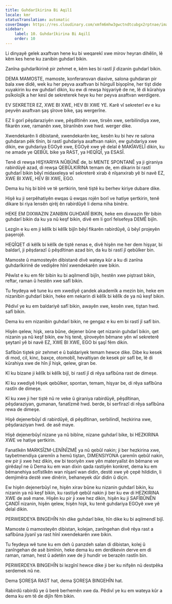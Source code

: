 ```yaml
---
title: Guhdarîkirina Bi Aqilî
locale: kmr
statusTranslation: automatic
coverImage: https://res.cloudinary.com/xmfm6mhw3gwctndtcubgx2rptnae/image/upload/v1740337243/small_cover_educacion_fundamental_a051170f1c.webp
sidebar:
    label: 10. Guhdarîkirina Bi Aqilî
    order: 10
---
```

Li dinyayê gelek axaftvan hene ku bi weqarekî xwe mirov heyran dihêlin, lê kêm kes hene ku zanibin guhdarî bikin.

Zanîna guhdarîkirinê pir zehmet e, kêm kes bi rastî jî dizanin guhdarî bikin.

DEMA MAMOSTE, mamoste, konferansvan diaxive, salona guhdaran pir bala xwe didê, wek ku her peyva axaftvan bi hûrgulî bişopîne, her tişt dide xuyakirin ku ew guhdarî dikin, ku ew di rewşa hişyariyê de ne, lê di kûrahiya psîkolojîk a her kesî de sekreterek heye ku her peyva axaftvan werdigere.

EV SEKRETER EZ, XWE BI XWE, HEV BI XWE YE. Karê vî sekreterî ev e ku peyvên axaftvan şaş şîrove bike, şaş wergerîne.

EZ li gorî pêşdaraziyên xwe, pêşdîtinên xwe, tirsên xwe, serbilindiya xwe, fikarên xwe, ramanên xwe, bîranînên xwe hwd. werger dike.

Xwendekarên li dibistanê, xwendekarên keç, kesên ku bi hev re salona guhdaran pêk tînin, bi rastî guhdariya axaftvan nakin, ew guhdariya xwe dikin, ew guhdariya EGOyê xwe, EGOyê xwe yê delal ê MAKÎAVELÎ dikin, ku ne amade ye QEBÛL bike ya RAST, ya HEQÎQÎ, ya ESASÎ.

Tenê di rewşa HIŞYARIYA NÛBÛNÊ de, bi MENTE SPONTANÊ ya ji giraniya rabirdûyê azad, di rewşa QEBÛLKIRINA temam de, em dikarin bi rastî guhdarî bikin bêyî midaxeleya wî sekreterê xirab ê nîşanxirab yê bi navê EZ, XWE BI XWE, HEV BI XWE, EGO.

Dema ku hiş bi bîrê ve tê şertkirin, tenê tiştê ku berhev kiriye dubare dike.

Hişê ku ji serpêhatiyên ewqas û ewqas rojên borî ve hatiye şertkirin, tenê dikare bi riya lensên qirêj ên rabirdûyê li dema niha binêre.

HEKE EM DIXWAZIN ZANIBIN GUHDARÎ BIKIN, heke em dixwazin fêr bibin guhdarî bikin da ku ya nû keşf bikin, divê em li gorî felsefeya DEMÊ bijîn.

Lezgîn e ku em ji kêlîk bi kêlîk bijîn bêyî fikarên rabirdûyê, û bêyî projeyên paşerojê.

HEQÎQET di kêlîk bi kêlîk de tiştê nenas e, divê hişên me her dem hişyar, bi baldarî, ji pêşdarazî û pêşdîtinan azad bin, da ku bi rastî jî qebûlker bin.

Mamoste û mamosteyên dibistanê divê wateya kûr a ku di zanîna guhdarîkirinê de vedişêre hînî xwendekarên xwe bikin.

Pêwîst e ku em fêr bibin ku bi aqilmendî bijîn, hestên xwe piştrast bikin, reftar, raman û hestên xwe safî bikin.

Tu feydeya wê tune ku em xwediyê çandek akademîk a mezin bin, heke em nizanibin guhdarî bikin, heke em nekarin di kêlîk bi kêlîk de ya nû keşf bikin.

Pêdivî ye ku em baldariyê safî bikin, awayên xwe, kesên xwe, tiştan hwd. safî bikin.

Dema ku em nizanibin guhdarî bikin, ne gengaz e ku em bi rastî jî safî bin.

Hişên qelew, hişk, xera bûne, dejener bûne qet nizanin guhdarî bikin, qet nizanin ya nû keşf bikin, ew hiş tenê, şîroveyên bêmane yên wî sekreterê şeytanî yê bi navê EZ, XWE BI XWE, EGO bi şaşî fêm dikin.

Safîbûn tiştek pir zehmet e û baldariyek temam hewce dike. Dibe ku kesek di mod, cil, kinc, baxçe, otomobîl, hevaltiyan de kesek pir safî be, lê di kûrahiya xwe de hîn jî hişk, qelew, giran be.

Kî ku bizane ji kêlîk bi kêlîk bijî, bi rastî jî di rêya safîbûna rast de dimeşe.

Kî ku xwediyê Hişek qebûlker, spontan, temam, hişyar be, di rêya safîbûna rastîn de dimeşe.

Kî ku xwe ji her tiştê nû re veke û giraniya rabirdûyê, pêşdîtinan, pêşdaraziyan, gumanan, fanatîzmê hwd. berde, bi serfirazî di rêya safîbûna rewa de dimeşe.

Hişê dejenerbûyî di rabirdûyê, di pêşdîtinan, serbilindî, hezkirina xwe, pêşdaraziyan hwd. de asê maye.

Hişê dejenerbûyî nizane ya nû bibîne, nizane guhdarî bike, bi HEZKIRINA XWE ve hatiye şertkirin.

Fanatîkên MARKSÎZM-LENÎNÎZMÊ ya nû qebûl nakin; ji ber hezkirina xwe, taybetmendiya çaremîn a hemû tiştan, DIMENSIYONA çaremîn qebûl nakin, ew pir ji xwe hez dikin, ew bi teoriyên xwe yên materyalîst ên bêmane ve girêdayî ne û Dema ku em wan dixin qada rastiyên konkret, dema ku em bêmanehiya sofîstîkên wan nîşanî wan didin, destê xwe yê çepê hildidin, li demjimêra destê xwe dinêrin, behaneyek dûr didin û diçin.

Ew hişên dejenerbûyî ne, hişên xirav bûne ku nizanin guhdarî bikin, ku nizanin ya nû keşf bikin, ku rastiyê qebûl nakin ji ber ku ew di HEZKIRINA XWE de asê mane. Hişên ku pir ji xwe hez dikin, hişên ku ji SAFÎBÛNÊN ÇANDÎ nizanin, hişên qelew, hişên hişk, ku tenê guhdariya EGOyê xwe yê delal dikin.

PERWERDEYA BINGEHÎN hîn dike guhdarî bike, hîn dike ku bi aqilmendî bijî.

Mamoste û mamosteyên dibistan, kolejan, zanîngehan divê rêya rast a safîbûna jiyanî ya rast hînî xwendekarên xwe bikin.

Tu feydeya wê tune ku em deh û panzdeh salan di dibistan, kolej û zanîngehan de asê bimînin, heke dema ku em derdikevin derve em di raman, raman, hest û adetên xwe de ji hundir ve berazên rastîn bin.

PERWERDEYA BINGEHÎN bi lezgînî hewce dike ji ber ku nifşên nû destpêka serdemek nû ne.

Dema ŞOREŞA RAST hat, dema ŞOREŞA BINGEHÎN hat.

Rabirdû rabirdû ye û berê berhemên xwe da. Pêdivî ye ku em wateya kûr a dema ku em tê de dijîn fêm bikin.

